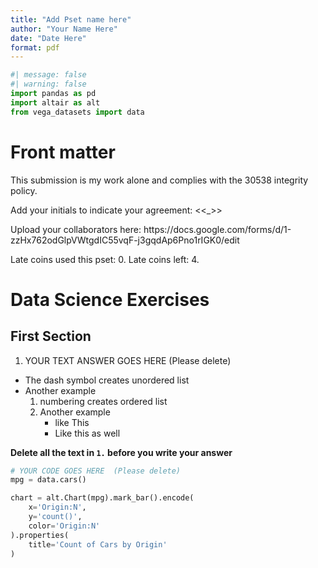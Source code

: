 ```yaml
---
title: "Add Pset name here"
author: "Your Name Here"
date: "Date Here"
format: pdf
---
```


```python
#| message: false
#| warning: false
import pandas as pd
import altair as alt
from vega_datasets import data
```

<!-- .qmd files use Quarto markdown, a text markup language, to provide formatting. -->
<!-- Text included within these strange arrows are comments and will not show up when you render -->

# Front matter

This submission is my work alone and complies with the 30538 integrity policy.

Add your initials to indicate your agreement: <<_>>

Upload your collaborators here: https://docs.google.com/forms/d/1-zzHx762odGlpVWtgdIC55vqF-j3gqdAp6Pno1rIGK0/edit

Late coins used this pset: 0. Late coins left: 4. <!-- You may use one for a given assignment. -->

# Data Science Exercises

<!-- Note: Please do not restate questions in your submissions, directly write your answer -->

## First Section

<!-- (Notice the use of two `##`) -->

1. YOUR TEXT ANSWER GOES HERE (Please delete)

- The dash symbol creates unordered list
- Another example
  1. numbering creates ordered list
  2. Another example
     - like This
     - Like this as well

**Delete all the text in `1.` before you write your answer**

```python
# YOUR CODE GOES HERE  (Please delete)
mpg = data.cars()

chart = alt.Chart(mpg).mark_bar().encode(
    x='Origin:N',
    y='count()',
    color='Origin:N'
).properties(
    title='Count of Cars by Origin'
)
```
